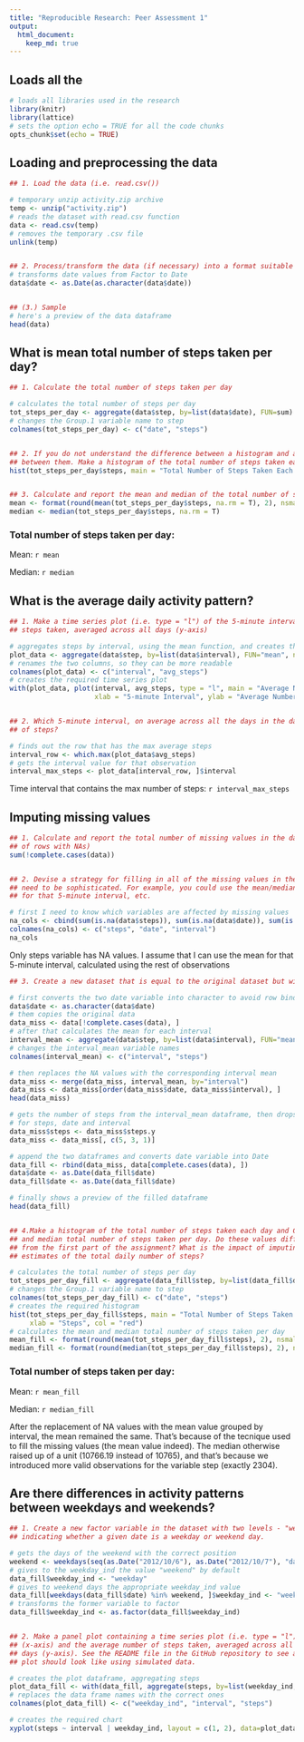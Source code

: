 ```yaml
---
title: "Reproducible Research: Peer Assessment 1"
output: 
  html_document:
    keep_md: true
---
```


## Loads all the 

```r
# loads all libraries used in the research
library(knitr)
library(lattice)
# sets the option echo = TRUE for all the code chunks
opts_chunk$set(echo = TRUE)
```

## Loading and preprocessing the data

```r
## 1. Load the data (i.e. read.csv())

# temporary unzip activity.zip archive
temp <- unzip("activity.zip")
# reads the dataset with read.csv function
data <- read.csv(temp)
# removes the temporary .csv file
unlink(temp)


## 2. Process/transform the data (if necessary) into a format suitable for your analysis
# transforms date values from Factor to Date
data$date <- as.Date(as.character(data$date)) 


## (3.) Sample
# here's a preview of the data dataframe
head(data)
```

## What is mean total number of steps taken per day?

```r
## 1. Calculate the total number of steps taken per day

# calculates the total number of steps per day
tot_steps_per_day <- aggregate(data$step, by=list(data$date), FUN=sum)
# changes the Group.1 variable name to step
colnames(tot_steps_per_day) <- c("date", "steps")


## 2. If you do not understand the difference between a histogram and a barplot, research the difference 
## between them. Make a histogram of the total number of steps taken each day
hist(tot_steps_per_day$steps, main = "Total Number of Steps Taken Each Day", xlab = "Steps", col = "red")


## 3. Calculate and report the mean and median of the total number of steps taken per day
mean <- format(round(mean(tot_steps_per_day$steps, na.rm = T), 2), nsmall = 2)
median <- median(tot_steps_per_day$steps, na.rm = T)
```

### Total number of steps taken per day:

Mean: `r mean`

Median: `r median`

## What is the average daily activity pattern?

```r
## 1. Make a time series plot (i.e. type = "l") of the 5-minute interval (x-axis) and the average number of 
## steps taken, averaged across all days (y-axis)

# aggregates steps by interval, using the mean function, and creates the plot data
plot_data <- aggregate(data$step, by=list(data$interval), FUN="mean", na.rm = T)
# renames the two columns, so they can be more readable
colnames(plot_data) <- c("interval", "avg_steps")
# creates the required time series plot
with(plot_data, plot(interval, avg_steps, type = "l", main = "Average Number of Steps Taken", 
                     xlab = "5-minute Interval", ylab = "Average Number of Steps"))


## 2. Which 5-minute interval, on average across all the days in the dataset, contains the maximum number 
## of steps?

# finds out the row that has the max average steps
interval_row <- which.max(plot_data$avg_steps)
# gets the interval value for that observation
interval_max_steps <- plot_data[interval_row, ]$interval
```

Time interval that contains the max number of steps: `r interval_max_steps`


## Imputing missing values

```r
## 1. Calculate and report the total number of missing values in the dataset (i.e. the total number 
## of rows with NAs)
sum(!complete.cases(data))


## 2. Devise a strategy for filling in all of the missing values in the dataset. The strategy does not 
## need to be sophisticated. For example, you could use the mean/median for that day, or the mean
## for that 5-minute interval, etc.

# first I need to know which variables are affected by missing values
na_cols <- cbind(sum(is.na(data$steps)), sum(is.na(data$date)), sum(is.na(data$interval)))
colnames(na_cols) <- c("steps", "date", "interval")
na_cols
```

Only steps variable has NA values. I assume that I can use the mean for that 5-minute interval, calculated using the rest of observations

```r
## 3. Create a new dataset that is equal to the original dataset but with the missing data filled in.

# first converts the two date variable into character to avoid row binding errors
data$date <- as.character(data$date)
# them copies the original data
data_miss <- data[!complete.cases(data), ]
# after that calculates the mean for each interval
interval_mean <- aggregate(data$step, by=list(data$interval), FUN="mean", na.rm=TRUE)
# changes the interval_mean variable names
colnames(interval_mean) <- c("interval", "steps")

# then replaces the NA values with the corresponding interval mean
data_miss <- merge(data_miss, interval_mean, by="interval")
data_miss <- data_miss[order(data_miss$date, data_miss$interval), ]
head(data_miss)

# gets the number of steps from the interval_mean dataframe, then drops all variables except 
# for steps, date and interval
data_miss$steps <- data_miss$steps.y
data_miss <- data_miss[, c(5, 3, 1)]

# append the two dataframes and converts date variable into Date
data_fill <- rbind(data_miss, data[complete.cases(data), ])
data$date <- as.Date(data_fill$date)
data_fill$date <- as.Date(data_fill$date)

# finally shows a preview of the filled dataframe
head(data_fill)


## 4.Make a histogram of the total number of steps taken each day and Calculate and report the mean 
## and median total number of steps taken per day. Do these values differ from the estimates 
## from the first part of the assignment? What is the impact of imputing missing data on the 
## estimates of the total daily number of steps?

# calculates the total number of steps per day
tot_steps_per_day_fill <- aggregate(data_fill$step, by=list(data_fill$date), FUN=sum)
# changes the Group.1 variable name to step
colnames(tot_steps_per_day_fill) <- c("date", "steps")
# creates the required histogram
hist(tot_steps_per_day_fill$steps, main = "Total Number of Steps Taken Each Day", 
     xlab = "Steps", col = "red")
# calculates the mean and median total number of steps taken per day
mean_fill <- format(round(mean(tot_steps_per_day_fill$steps), 2), nsmall = 2)
median_fill <- format(round(median(tot_steps_per_day_fill$steps), 2), nsmall = 0)
```

### Total number of steps taken per day:

Mean: `r mean_fill`

Median: `r median_fill`

After the replacement of NA values with the mean value grouped by interval, the mean remained the same. That's because of the tecnique used to fill the missing values (the mean value indeed). 
The median otherwise raised up of a unit (10766.19 instead of 10765), and that's because we introduced more valid observations for the variable step (exactly 2304).

## Are there differences in activity patterns between weekdays and weekends?

```r
## 1. Create a new factor variable in the dataset with two levels - "weekday" and "weekend" 
## indicating whether a given date is a weekday or weekend day.

# gets the days of the weekend with the correct position
weekend <- weekdays(seq(as.Date("2012/10/6"), as.Date("2012/10/7"), "days"))
# gives to the weekday_ind the value "weekend" by default
data_fill$weekday_ind <- "weekday"
# gives to weekend days the appropriate weekday_ind value
data_fill[weekdays(data_fill$date) %in% weekend, ]$weekday_ind <- "weekend"
# transforms the former variable to factor
data_fill$weekday_ind <- as.factor(data_fill$weekday_ind)


## 2. Make a panel plot containing a time series plot (i.e. type = "l") of the 5-minute interval 
## (x-axis) and the average number of steps taken, averaged across all weekday days or weekend
## days (y-axis). See the README file in the GitHub repository to see an example of what this
## plot should look like using simulated data.

# creates the plot dataframe, aggregating steps
plot_data_fill <- with(data_fill, aggregate(steps, by=list(weekday_ind, interval), FUN="mean"))
# replaces the data frame names with the correct ones
colnames(plot_data_fill) <- c("weekday_ind", "interval", "steps")

# creates the required chart
xyplot(steps ~ interval | weekday_ind, layout = c(1, 2), data=plot_data_fill, type='l')
```
